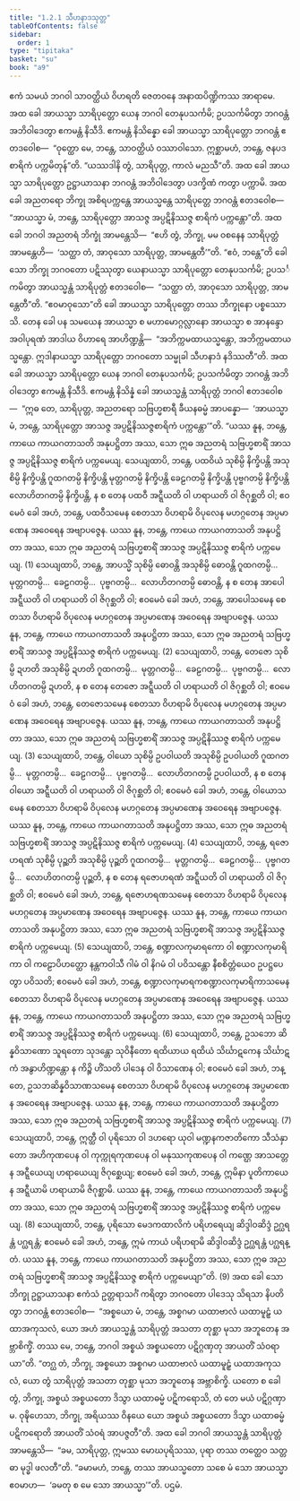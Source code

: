 ```yaml
---
title: "1.2.1 သီဟနာဒသုတ္တ"
tableOfContents: false
sidebar:
  order: 1
type: "tipitaka"
basket: "su"
book: "a9"
---
```



<DynamicBreadcrumb />

<Division number="11" book="a9">

<Paragraph number="87" book="a9">
ဧကံ သမယံ ဘဂဝါ သာဝတ္ထိယံ ဝိဟရတိ ဇေတဝနေ အနာထပိဏ္ဍိကဿ အာရာမေ. အထ ခေါ အာယသ္မာ သာရိပုတ္တော ယေန ဘဂဝါ တေနုပသင်္ကမိ; ဥပသင်္ကမိတွာ ဘဂဝန္တံ အဘိဝါဒေတွာ ဧကမန္တံ နိသီဒိ. ဧကမန္တံ နိသိန္နော ခေါ အာယသ္မာ သာရိပုတ္တော ဘဂဝန္တံ ဧတဒဝေါစ—  “ဝုတ္ထော မေ, ဘန္တေ, သာဝတ္ထိယံ ဝဿာဝါသော. ဣစ္ဆာမဟံ, ဘန္တေ, ဇနပဒစာရိကံ ပက္ကမိတုန်”တိ. “ယဿဒါနိ တွံ, သာရိပုတ္တ, ကာလံ မညသီ”တိ. အထ ခေါ အာယသ္မာ သာရိပုတ္တော ဥဋ္ဌာယာသနာ ဘဂဝန္တံ အဘိဝါဒေတွာ ပဒက္ခိဏံ ကတွာ ပက္ကာမိ. အထ ခေါ အညတရော ဘိက္ခု အစိရပက္ကန္တေ အာယသ္မန္တေ သာရိပုတ္တေ ဘဂဝန္တံ ဧတဒဝေါစ—  “အာယသ္မာ မံ, ဘန္တေ, သာရိပုတ္တော အာသဇ္ဇ အပ္ပဋိနိဿဇ္ဇ စာရိကံ ပက္ကန္တော”တိ. အထ ခေါ ဘဂဝါ အညတရံ ဘိက္ခုံ အာမန္တေသိ—  “ဧဟိ တွံ, ဘိက္ခု, မမ ဝစနေန သာရိပုတ္တံ အာမန္တေဟိ—  ‘သတ္ထာ တံ, အာဝုသော သာရိပုတ္တ, အာမန္တေတီ’”တိ. “ဧဝံ, ဘန္တေ”တိ ခေါ သော ဘိက္ခု ဘဂဝတော ပဋိဿုတွာ ယေနာယသ္မာ သာရိပုတ္တော တေနုပသင်္ကမိ; ဥပသင်္ကမိတွာ အာယသ္မန္တံ သာရိပုတ္တံ ဧတဒဝေါစ—  “သတ္ထာ တံ, အာဝုသော သာရိပုတ္တ, အာမန္တေတီ”တိ. “ဧဝမာဝုသော”တိ ခေါ အာယသ္မာ သာရိပုတ္တော တဿ ဘိက္ခုနော ပစ္စဿောသိ.
</Paragraph>

<Paragraph number="88" book="a9">
တေန ခေါ ပန သမယေန အာယသ္မာ စ မဟာမောဂ္ဂလ္လာနော အာယသ္မာ စ အာနန္ဒော အဝါပုရဏံ အာဒါယ ဝိဟာရေ အာဟိဏ္ဍန္တိ—  “အဘိက္ကမထာယသ္မန္တော, အဘိက္ကမထာယသ္မန္တော. ဣဒါနာယသ္မာ သာရိပုတ္တော ဘဂဝတော သမ္မုခါ သီဟနာဒံ နဒိဿတီ”တိ. အထ ခေါ အာယသ္မာ သာရိပုတ္တော ယေန ဘဂဝါ တေနုပသင်္ကမိ; ဥပသင်္ကမိတွာ ဘဂဝန္တံ အဘိဝါဒေတွာ ဧကမန္တံ နိသီဒိ. ဧကမန္တံ နိသိန္နံ ခေါ အာယသ္မန္တံ သာရိပုတ္တံ ဘဂဝါ ဧတဒဝေါစ—  “ဣဓ တေ, သာရိပုတ္တ, အညတရော သဗြဟ္မစာရီ ခီယနဓမ္မံ အာပန္နော—  ‘အာယသ္မာ မံ, ဘန္တေ, သာရိပုတ္တော အာသဇ္ဇ အပ္ပဋိနိဿဇ္ဇစာရိကံ ပက္ကန္တော’”တိ.
</Paragraph>

<Paragraph number="89" book="a9">
“ယဿ နူန, ဘန္တေ, ကာယေ ကာယဂတာသတိ အနုပဋ္ဌိတာ အဿ, သော ဣဓ အညတရံ သဗြဟ္မစာရိံ အာသဇ္ဇ အပ္ပဋိနိဿဇ္ဇ စာရိကံ ပက္ကမေယျ.
</Paragraph>

<Paragraph number="90" book="a9">
သေယျထာပိ, ဘန္တေ, ပထဝိယံ သုစိမ္ပိ နိက္ခိပန္တိ အသုစိမ္ပိ နိက္ခိပန္တိ ဂူထဂတမ္ပိ နိက္ခိပန္တိ မုတ္တဂတမ္ပိ နိက္ခိပန္တိ ခေဠဂတမ္ပိ နိက္ခိပန္တိ ပုဗ္ဗဂတမ္ပိ နိက္ခိပန္တိ လောဟိတဂတမ္ပိ နိက္ခိပန္တိ, န စ တေန ပထဝီ အဋ္ဋီယတိ ဝါ ဟရာယတိ ဝါ ဇိဂုစ္ဆတိ ဝါ; ဧဝမေဝံ ခေါ အဟံ, ဘန္တေ, ပထဝီသမေန စေတသာ ဝိဟရာမိ ဝိပုလေန မဟဂ္ဂတေန အပ္ပမာဏေန အဝေရေန အဗျာပဇ္ဇေန. ယဿ နူန, ဘန္တေ, ကာယေ ကာယဂတာသတိ အနုပဋ္ဌိတာ အဿ, သော ဣဓ အညတရံ သဗြဟ္မစာရိံ အာသဇ္ဇ အပ္ပဋိနိဿဇ္ဇ စာရိကံ ပက္ကမေယျ. (1)
</Paragraph>

<Paragraph number="91" book="a9">
သေယျထာပိ, ဘန္တေ, အာပသ္မိံ သုစိမ္ပိ ဓောဝန္တိ အသုစိမ္ပိ ဓောဝန္တိ ဂူထဂတမ္ပိ…  မုတ္တဂတမ္ပိ…  ခေဠဂတမ္ပိ…  ပုဗ္ဗဂတမ္ပိ…  လောဟိတဂတမ္ပိ ဓောဝန္တိ, န စ တေန အာပေါ အဋ္ဋီယတိ ဝါ ဟရာယတိ ဝါ ဇိဂုစ္ဆတိ ဝါ; ဧဝမေဝံ ခေါ အဟံ, ဘန္တေ, အာပေါသမေန စေတသာ ဝိဟရာမိ ဝိပုလေန မဟဂ္ဂတေန အပ္ပမာဏေန အဝေရေန အဗျာပဇ္ဇေန. ယဿ နူန, ဘန္တေ, ကာယေ ကာယဂတာသတိ အနုပဋ္ဌိတာ အဿ, သော ဣဓ အညတရံ သဗြဟ္မစာရိံ အာသဇ္ဇ အပ္ပဋိနိဿဇ္ဇ စာရိကံ ပက္ကမေယျ. (2)
</Paragraph>

<Paragraph number="92" book="a9">
သေယျထာပိ, ဘန္တေ, တေဇော သုစိမ္ပိ ဍဟတိ အသုစိမ္ပိ ဍဟတိ ဂူထဂတမ္ပိ…  မုတ္တဂတမ္ပိ…  ခေဠဂတမ္ပိ…  ပုဗ္ဗဂတမ္ပိ…  လောဟိတဂတမ္ပိ ဍဟတိ, န စ တေန တေဇော အဋ္ဋီယတိ ဝါ ဟရာယတိ ဝါ ဇိဂုစ္ဆတိ ဝါ; ဧဝမေဝံ ခေါ အဟံ, ဘန္တေ, တေဇောသမေန စေတသာ ဝိဟရာမိ ဝိပုလေန မဟဂ္ဂတေန အပ္ပမာဏေန အဝေရေန အဗျာပဇ္ဇေန. ယဿ နူန, ဘန္တေ, ကာယေ ကာယဂတာသတိ အနုပဋ္ဌိတာ အဿ, သော ဣဓ အညတရံ သဗြဟ္မစာရိံ အာသဇ္ဇ အပ္ပဋိနိဿဇ္ဇ စာရိကံ ပက္ကမေယျ. (3)
</Paragraph>

<Paragraph number="93" book="a9">
သေယျထာပိ, ဘန္တေ, ဝါယော သုစိမ္ပိ ဥပဝါယတိ အသုစိမ္ပိ ဥပဝါယတိ ဂူထဂတမ္ပိ…  မုတ္တဂတမ္ပိ…  ခေဠဂတမ္ပိ…  ပုဗ္ဗဂတမ္ပိ…  လောဟိတဂတမ္ပိ ဥပဝါယတိ, န စ တေန ဝါယော အဋ္ဋီယတိ ဝါ ဟရာယတိ ဝါ ဇိဂုစ္ဆတိ ဝါ; ဧဝမေဝံ ခေါ အဟံ, ဘန္တေ, ဝါယောသမေန စေတသာ ဝိဟရာမိ ဝိပုလေန မဟဂ္ဂတေန အပ္ပမာဏေန အဝေရေန အဗျာပဇ္ဇေန. ယဿ နူန, ဘန္တေ, ကာယေ ကာယဂတာသတိ အနုပဋ္ဌိတာ အဿ, သော ဣဓ အညတရံ သဗြဟ္မစာရိံ အာသဇ္ဇ အပ္ပဋိနိဿဇ္ဇ စာရိကံ ပက္ကမေယျ. (4)
</Paragraph>

<Paragraph number="94" book="a9">
သေယျထာပိ, ဘန္တေ, ရဇောဟရဏံ သုစိမ္ပိ ပုဉ္ဆတိ အသုစိမ္ပိ ပုဉ္ဆတိ ဂူထဂတမ္ပိ…  မုတ္တဂတမ္ပိ…  ခေဠဂတမ္ပိ…  ပုဗ္ဗဂတမ္ပိ…  လောဟိတဂတမ္ပိ ပုဉ္ဆတိ, န စ တေန ရဇောဟရဏံ အဋ္ဋီယတိ ဝါ ဟရာယတိ ဝါ ဇိဂုစ္ဆတိ ဝါ; ဧဝမေဝံ ခေါ အဟံ, ဘန္တေ, ရဇောဟရဏသမေန စေတသာ ဝိဟရာမိ ဝိပုလေန မဟဂ္ဂတေန အပ္ပမာဏေန အဝေရေန အဗျာပဇ္ဇေန. ယဿ နူန, ဘန္တေ, ကာယေ ကာယဂတာသတိ အနုပဋ္ဌိတာ အဿ, သော ဣဓ အညတရံ သဗြဟ္မစာရိံ အာသဇ္ဇ အပ္ပဋိနိဿဇ္ဇ စာရိကံ ပက္ကမေယျ. (5)
</Paragraph>

<Paragraph number="95" book="a9">
သေယျထာပိ, ဘန္တေ, စဏ္ဍာလကုမာရကော ဝါ စဏ္ဍာလကုမာရိကာ ဝါ ကဠောပိဟတ္ထော နန္တကဝါသီ ဂါမံ ဝါ နိဂမံ ဝါ ပဝိသန္တော နီစစိတ္တံယေဝ ဥပဋ္ဌပေတွာ ပဝိသတိ; ဧဝမေဝံ ခေါ အဟံ, ဘန္တေ, စဏ္ဍာလကုမာရကစဏ္ဍာလကုမာရိကာသမေန စေတသာ ဝိဟရာမိ ဝိပုလေန မဟဂ္ဂတေန အပ္ပမာဏေန အဝေရေန အဗျာပဇ္ဇေန. ယဿ နူန, ဘန္တေ, ကာယေ ကာယဂတာသတိ အနုပဋ္ဌိတာ အဿ, သော ဣဓ အညတရံ သဗြဟ္မစာရိံ အာသဇ္ဇ အပ္ပဋိနိဿဇ္ဇ စာရိကံ ပက္ကမေယျ. (6)
</Paragraph>

<Paragraph number="96" book="a9">
သေယျထာပိ, ဘန္တေ, ဥသဘော ဆိန္နဝိသာဏော သူရတော သုဒန္တော သုဝိနီတော ရထိယာယ ရထိယံ သိင်္ဃာဋကေန သိင်္ဃာဋကံ အနွာဟိဏ္ဍန္တော န ကိဉ္စိ ဟိံသတိ ပါဒေန ဝါ ဝိသာဏေန ဝါ; ဧဝမေဝံ ခေါ အဟံ, ဘန္တေ, ဥသဘဆိန္နဝိသာဏသမေန စေတသာ ဝိဟရာမိ ဝိပုလေန မဟဂ္ဂတေန အပ္ပမာဏေန အဝေရေန အဗျာပဇ္ဇေန. ယဿ နူန, ဘန္တေ, ကာယေ ကာယဂတာသတိ အနုပဋ္ဌိတာ အဿ, သော ဣဓ အညတရံ သဗြဟ္မစာရိံ အာသဇ္ဇ အပ္ပဋိနိဿဇ္ဇ စာရိကံ ပက္ကမေယျ. (7)
</Paragraph>

<Paragraph number="97" book="a9">
သေယျထာပိ, ဘန္တေ, ဣတ္ထီ ဝါ ပုရိသော ဝါ ဒဟရော ယုဝါ မဏ္ဍနကဇာတိကော သီသံနှာတော အဟိကုဏပေန ဝါ ကုက္ကုရကုဏပေန ဝါ မနုဿကုဏပေန ဝါ ကဏ္ဌေ အာသတ္တေန အဋ္ဋီယေယျ ဟရာယေယျ ဇိဂုစ္ဆေယျ; ဧဝမေဝံ ခေါ အဟံ, ဘန္တေ, ဣမိနာ ပူတိကာယေန အဋ္ဋီယာမိ ဟရာယာမိ ဇိဂုစ္ဆာမိ. ယဿ နူန, ဘန္တေ, ကာယေ ကာယဂတာသတိ အနုပဋ္ဌိတာ အဿ, သော ဣဓ အညတရံ သဗြဟ္မစာရိံ အာသဇ္ဇ အပ္ပဋိနိဿဇ္ဇ စာရိကံ ပက္ကမေယျ. (8)
</Paragraph>

<Paragraph number="98" book="a9">
သေယျထာပိ, ဘန္တေ, ပုရိသော မေဒကထာလိကံ ပရိဟရေယျ ဆိဒ္ဒါဝဆိဒ္ဒံ ဥဂ္ဃရန္တံ ပဂ္ဃရန္တံ; ဧဝမေဝံ ခေါ အဟံ, ဘန္တေ, ဣမံ ကာယံ ပရိဟရာမိ ဆိဒ္ဒါဝဆိဒ္ဒံ ဥဂ္ဃရန္တံ ပဂ္ဃရန္တံ. ယဿ နူန, ဘန္တေ, ကာယေ ကာယဂတာသတိ အနုပဋ္ဌိတာ အဿ, သော ဣဓ အညတရံ သဗြဟ္မစာရိံ အာသဇ္ဇ အပ္ပဋိနိဿဇ္ဇ စာရိကံ ပက္ကမေယျာ”တိ. (9)
</Paragraph>

<Paragraph number="99" book="a9">
အထ ခေါ သော ဘိက္ခု ဥဋ္ဌာယာသနာ ဧကံသံ ဥတ္တရာသင်္ဂံ ကရိတွာ ဘဂဝတော ပါဒေသု သိရသာ နိပတိတွာ ဘဂဝန္တံ ဧတဒဝေါစ—  “အစ္စယော မံ, ဘန္တေ, အစ္စဂမာ ယထာဗာလံ ယထာမူဠှံ ယထာအကုသလံ, ယော အဟံ အာယသ္မန္တံ သာရိပုတ္တံ အသတာ တုစ္ဆာ မုသာ အဘူတေန အဗ္ဘာစိက္ခိံ. တဿ မေ, ဘန္တေ, ဘဂဝါ အစ္စယံ အစ္စယတော ပဋိဂ္ဂဏှတု အာယတိံ သံဝရာယာ”တိ. “တဂ္ဃ တံ, ဘိက္ခု, အစ္စယော အစ္စဂမာ ယထာဗာလံ ယထာမူဠှံ ယထာအကုသလံ, ယော တွံ သာရိပုတ္တံ အသတာ တုစ္ဆာ မုသာ အဘူတေန အဗ္ဘာစိက္ခိ. ယတော စ ခေါ တွံ, ဘိက္ခု, အစ္စယံ အစ္စယတော ဒိသွာ ယထာဓမ္မံ ပဋိကရောသိ, တံ တေ မယံ ပဋိဂ္ဂဏှာမ. ဝုဍ္ဎိဟေသာ, ဘိက္ခု, အရိယဿ ဝိနယေ ယော အစ္စယံ အစ္စယတော ဒိသွာ ယထာဓမ္မံ ပဋိကရောတိ အာယတိံ သံဝရံ အာပဇ္ဇတီ”တိ.
</Paragraph>

<Paragraph number="100" book="a9">
အထ ခေါ ဘဂဝါ အာယသ္မန္တံ သာရိပုတ္တံ အာမန္တေသိ—  “ခမ, သာရိပုတ္တ, ဣမဿ မောဃပုရိသဿ, ပုရာ တဿ တတ္ထေဝ သတ္တဓာ မုဒ္ဓါ ဖလတီ”တိ. “ခမာမဟံ, ဘန္တေ, တဿ အာယသ္မတော သစေ မံ သော အာယသ္မာ ဧဝမာဟ—  ‘ခမတု စ မေ သော အာယသ္မာ’”တိ.

</Paragraph>
</Division>

<Paragraph number="101" type="center" book="a9">
ပဌမံ.
</Paragraph>